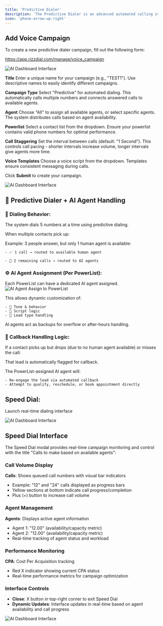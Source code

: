 ```yaml
---
title: 'Predictive Dialer'
description: 'The Predictive Dialer is an advanced automated calling system that enables efficient outbound calling campaigns by predicting agent availability and optimizing call connection rates.'
icon: 'phone-arrow-up-right'
---
```

## Add Voice Campaign

To create a new predictive dialer campaign, fill out the following form:

https://app.rizzdial.com/manage/voice_campaign

![AI Dashboard Interface](/images/ai/add-voice.png)

**Title**
Enter a unique name for your campaign (e.g., "TEST1"). Use descriptive names to easily identify different campaigns.

**Campaign Type**
Select "Predictive" for automated dialing. This automatically calls multiple numbers and connects answered calls to available agents.

**Agent**
Choose "All" to assign all available agents, or select specific agents. The system distributes calls based on agent availability.

**Powerlist**
Select a contact list from the dropdown. Ensure your powerlist contains valid phone numbers for optimal performance.

**Call Staggering**
Set the interval between calls (default: "1 Second"). This controls call pacing - shorter intervals increase volume, longer intervals give agents more time.

**Voice Templates**
Choose a voice script from the dropdown. Templates ensure consistent messaging during calls.

Click **Submit** to create your campaign.

![AI Dashboard Interface](/images/ai/voice-campaign.png)
## 🎯 Predictive Dialer + AI Agent Handling
### 🔄 Dialing Behavior:
The system dials 5 numbers at a time using predictive dialing.

When multiple contacts pick up:

Example: 3 people answer, but only 1 human agent is available:

    - ✅ 1 call → routed to available human agent

    - 🤖 2 remaining calls → routed to AI agents

### ⚙️ AI Agent Assignment (Per PowerList):
Each PowerList can have a dedicated AI agent assigned.
![AI Agent Assign to PowerList](/images/dialer/predictive/ai-agent-powerlist.png)

This allows dynamic customization of:

    - 🤝 Tone & behavior
    - 📜 Script logic
    - 🎯 Lead type handling

AI agents act as backups for overflow or after-hours handling.

### 🔁 Callback Handling Logic:
If a contact picks up but drops (due to no human agent available) or misses the call:

That lead is automatically flagged for callback.

The PowerList-assigned AI agent will:

    - Re-engage the lead via automated callback
    - Attempt to qualify, reschedule, or book appointment directly


## Speed Dial: 
Launch real-time dialing interface 

![AI Dashboard Interface](/images/ai/speedd-dial.png)

## Speed Dial Interface

The Speed Dial modal provides real-time campaign monitoring and control with the title "Calls to make based on available agents":

### Call Volume Display

**Calls**: Shows queued call numbers with visual bar indicators
- Example: "12" and "24" calls displayed as progress bars
- Yellow sections at bottom indicate call progress/completion
- Plus (+) button to increase call volume

### Agent Management

**Agents**: Displays active agent information
- Agent 1: "12.00" (availability/capacity metric)
- Agent 2: "12.00" (availability/capacity metric)
- Real-time tracking of agent status and workload

### Performance Monitoring

**CPA**: Cost Per Acquisition tracking
- Red X indicator showing current CPA status
- Real-time performance metrics for campaign optimization

### Interface Controls

- **Close**: X button in top-right corner to exit Speed Dial
- **Dynamic Updates**: Interface updates in real-time based on agent availability and call progress

![AI Dashboard Interface](/images/ai/speed-dial2.png)